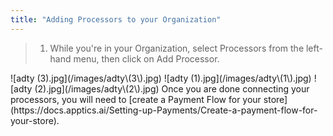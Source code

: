 ```yaml
---
title: "Adding Processors to your Organization"
---
```


> 1. While you're in your Organization, select Processors from the left-hand menu, then click on Add Processor.

<Steps>
  <Step title="While you're in your Organization, select Processors from the left-hand menu, then click on Add Processor.">
    ![adty (3).jpg](/images/adty\(3\).jpg)
  </Step>
  <Step title="Select the processor you would like to add among Stripe, NMI, Checkout, Airwallex, Mastercard Gateway, Sandbox Processor and Network Ngenius. ">
    ![adty (1).jpg](/images/adty\(1\).jpg)
  </Step>
  <Step title="A pop up menu will appear, requesting you to fill out the needed information to add your processor.">
    ![adty (2).jpg](/images/adty\(2\).jpg)
  </Step>
  <Step title="Once done click on Save changes.">
    Once you are done connecting your processors, you will need to [create a Payment Flow for your store](https://docs.apptics.ai/Setting-up-Payments/Create-a-payment-flow-for-your-store).
  </Step>
</Steps>
